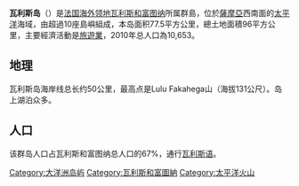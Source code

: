 {{expand|time=2016-04-21T15:56:22+00:00}}
{{unreferenced|time=2016-04-21T15:56:22+00:00}}
{{Infobox islands
| name             = 瓦利斯岛
| local name       = {{native name|fr|Wallis}}<br>{{native name|wls|{{okina}}Uvea}}
| sobriquet        = 
| image name       = WF -Wallis.png
| image size       = 
| image caption    = Map of the Uvea Islands
| map              = 
| map_width        = 
| map_caption      = 
| map_relief       = 
| label            = 
| label_position   = 
| coordinates      = {{coord|13|16|S|176|12|W|region:WF_type:isle|display=inline,title}}
| location         = [[太平洋|太平洋]]
| archipelago      = [[瓦利斯和富圖納群島|瓦利斯和富圖納群島]]
| area km2         = 77.5
| length km        = 
| width km         = 
| coastline km     = 50
| elevation m      = 131
| highest mount    = Lulu Fakahega山
| country          = [[法国|法国]]
| country admin divisions title      = [[海外集体|海外集体]]
| country admin divisions            = [[瓦利斯和富图纳|瓦利斯和富图纳]]
| country admin divisions title 1    = 
| country admin divisions 1          = 
| country admin divisions title 2    = 
| country admin divisions 2          = 
| country largest city               = [[马塔乌图|马塔乌图]]
| country largest city population    = 1,191
| country leader title               = 
| country leader name                = 
| population       = 10,653
| population as of = 2010年
| density km2      = 137
| languages        = [[法语|法语]]
| ethnic groups    = 白人、[[波利尼西亚人|波利尼西亚人]]
| timezone1        = WFT
| utc_offset1      = 
| website          = 
| additional info  = 
}}
'''瓦利斯岛'''（{{lang-fr|Wallis}}）是[[法国|法国]][[海外领地|海外领地]][[瓦利斯和富图纳|瓦利斯和富图纳]]所属群島，位於[[薩摩亞|薩摩亞]]西南面的[[太平洋|太平洋]]海域，由超過10座島嶼組成，本岛面积77.5平方公里，總土地面積96平方公里，主要經濟活動是[[旅遊業|旅遊業]]，2010年总人口為10,653。

== 地理 ==
瓦利斯岛海岸线总长约50公里，最高点是Lulu Fakahega山（海拔131公尺）。岛上湖泊众多。

== 人口 ==
该群岛人口占瓦利斯和富图纳总人口的67%，通行[[瓦利斯语|瓦利斯语]]。 
{{WallisFutuna-geo-stub}}
[[Category:大洋洲岛屿|Category:大洋洲岛屿]]
[[Category:瓦利斯和富圖納|Category:瓦利斯和富圖納]]
[[Category:太平洋火山|Category:太平洋火山]]